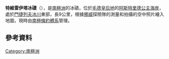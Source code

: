 {{coord|71|55|S|14|37|E|display=title}}

'''特維雷伊塔冰磧'''（{{lang-nn|Tvireita}}），是[[南極洲|南極洲]]的冰磧，位於[[毛德皇后地|毛德皇后地]]的[[阿斯特里德公主海岸|阿斯特里德公主海岸]]，處於[[門捷列夫冰川|門捷列夫冰川]]東部，長9公里，根據[[挪威|挪威]]探險隊的測量和拍攝的空中照片繪入地圖，現時由[[南極條約體系|南極條約體系]]管理。

==參考資料==
{{usgs-gazetteer}}

{{Antarctica-geo-stub}}
[[Category:南極洲|Category:南極洲]]